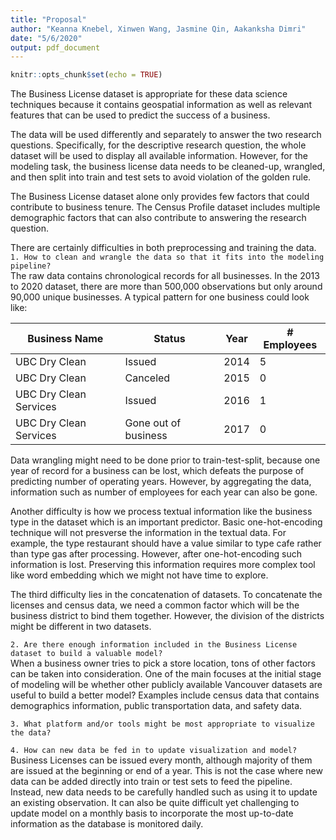 ```yaml
---
title: "Proposal"
author: "Keanna Knebel, Xinwen Wang, Jasmine Qin, Aakanksha Dimri"
date: "5/6/2020"
output: pdf_document
---
```


```r
knitr::opts_chunk$set(echo = TRUE)
```

The Business License dataset is appropriate for these data science techniques because it contains geospatial information as well as relevant features that can be used to predict the success of a business.

The data will be used differently and separately to answer the two research questions. Specifically, for the descriptive research question, the whole dataset will be used to display all available information. However, for the modeling task, the business license data needs to be cleaned-up, wrangled, and then split into train and test sets to avoid violation of the golden rule.


The Business License dataset alone only provides few factors that could contribute to business tenure. The Census Profile dataset includes multiple demographic factors that can also contribute to answering the research question.

There are certainly difficulties in both preprocessing and training the data.  
`1. How to clean and wrangle the data so that it fits into the modeling pipeline?`  
The raw data contains chronological records for all businesses. In the 2013 to 2020 dataset, there are more than 500,000 observations but only around 90,000 unique businesses. A typical pattern for one business could look like:  

|Business Name   |Status   |Year   | # Employees|
|---|---|---|---|
|UBC Dry Clean   |Issued   |2014   |5 |
|UBC Dry Clean   |Canceled   |2015   |0 |
|UBC Dry Clean Services   |Issued   |2016   |1 |
|UBC Dry Clean Services  |Gone out of business   |2017   |0|

Data wrangling might need to be done prior to train-test-split, because one year of record for a business can be lost, which defeats the purpose of predicting number of operating years. However, by aggregating the data, information such as number of employees for each year can also be gone.

Another difficulty is how we process textual information like the business type in the dataset which is an important predictor. Basic one-hot-encoding technique will not presverse the information in the textual data. For example, the type restaurant should have a value similar to type cafe rather than type gas after processing. However, after one-hot-encoding such information is lost. Preserving this information requires more complex tool like word embedding which we might not have time to explore.

The third difficulty lies in the concatenation of datasets. To concatenate the licenses and census data, we need a common factor which will be the business district to bind them together. However, the division of the districts might be different in two datasets.


`2. Are there enough information included in the Business License dataset to build a valuable model?`  
When a business owner tries to pick a store location, tons of other factors can be taken into consideration. One of the main focuses at the initial stage of modeling will be whether other publicly available Vancouver datasets are useful to build a better model? Examples include census data that contains demographics information, public transportation data, and safety data.

`3. What platform and/or tools might be most appropriate to visualize the data?`  


`4. How can new data be fed in to update visualization and model?`  
Business Licenses can be issued every month, although majority of them are issued at the beginning or end of a year. This is not the case where new data can be added directly into train or test sets to feed the pipeline. Instead, new data needs to be carefully handled such as using it to update an existing observation. It can also be quite difficult yet challenging to update model on a monthly basis to incorporate the most up-to-date information as the database is monitored daily.
